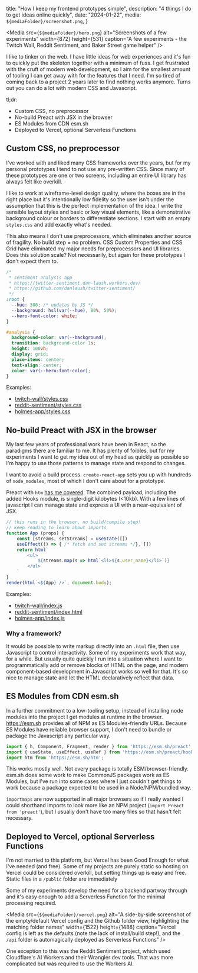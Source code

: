 

  title: "How I keep my frontend prototypes simple",
  description: "4 things I do to get ideas online quickly",
  date: "2024-01-22",
  media: `${mediaFolder}/screenshot.png`,
}

<Media
  src={`${mediaFolder}/hero.png`}
  alt="Screenshots of a few experiments"
  width={872}
  height={531}
  caption="A few experiments - the Twitch Wall, Reddit Sentiment, and Baker Street game helper"
/>

I like to tinker on the web. I have little ideas for web experiences and it's fun to quickly put the skeleton together with a minimum of fuss. I get frustrated with the cruft of modern web development, so I aim for the smallest amount of tooling I can get away with for the features that I need. I'm so tired of coming back to a project 2 years later to find nothing works anymore.  Turns out you can do a lot with modern CSS and Javascript.

tl;dr:
- Custom CSS, no preprocessor
- No-build Preact with JSX in the browser
- ES Modules from CDN esm.sh
- Deployed to Vercel, optional Serverless Functions

## Custom CSS, no preprocessor

I've worked with and liked many CSS frameworks over the years, but for my personal prototypes I tend to not use any pre-written CSS. Since many of these prototypes are one or two screens, including an entire UI library has always felt like overkill.

I like to work at wireframe-level design quality, where the boxes are in the right place but it's intentionally low fidelity so the user isn't under the assumption that this is the perfect implementation of the idea. I write the sensible layout styles and basic or key visual elements, like a demonstrative background colour or borders to differentiate sections. I start with an empty `styles.css` and add exactly what's needed. 

This also means I don't use preprocessors, which eliminates another source of fragility. No build step = no problem. CSS Custom Properties and CSS Grid have eliminated my major needs for preprocessors and UI libraries. Does this solution scale? Not necessarily, but again for these prototypes I don't expect them to.

```css
/* 
 * sentiment analysis app
 * https://twitter-sentiment.dan-laush.workers.dev/
 * https://github.com/danlaush/twitter-sentiment/
 */
:root {
  --hue: 300; /* updates by JS */
  --background: hsl(var(--hue), 80%, 50%);
  --hero-font-color: white;
}

#analysis {
  background-color: var(--background);
  transition: background-color 1s;
  height: 100vh;
  display: grid;
  place-items: center;
  text-align: center;
  color: var(--hero-font-color);
}
```

Examples: 
- [twitch-wall/styles.css](https://github.com/danlaush/twitch-wall/blob/master/public/styles.css)
- [reddit-sentiment/styles.css](https://github.com/danlaush/twitter-sentiment/blob/master/public/index.css)
- [holmes-app/styles.css](https://github.com/danlaush/holmes/blob/main/styles.css)

## No-build Preact with JSX in the browser

My last few years of professional work have been in React, so the paradigms there are familiar to me. It has plenty of foibles, but for my experiments I want to get my idea out of my head as quickly as possible so I'm happy to use those patterns to manage state and respond to changes.

I want to avoid a build process. `create-react-app` sets you up with hundreds of `node_modules`, most of which I don't care about for a prototype.

Preact with `htm` [has me covered](https://preactjs.com/guide/v10/getting-started#no-build-tools-route). The combined payload, including the added Hooks module, is single-digit kilobytes (<10kb). With a few lines of javascript I can manage state and express a UI with a near-equivalent of JSX. 

```js
// this runs in the browser, no build/compile step!
// keep reading to learn about imports
function App (props) {
	const [streams, setStreams] = useState([])
	useEffect(() => { /* fetch and set streams */}, [])
	return html`
		<ul>
			${streams.map(s => html`<li>${s.user_name}</li>`)}
		</ul>
	`
}
render(html`<${App} />`, document.body);
```

Examples: 
- [twitch-wall/index.js](https://github.com/danlaush/twitch-wall/blob/master/public/index.js)
- [reddit-sentiment/index.html](https://github.com/danlaush/twitter-sentiment/blob/master/public/index.html)
- [holmes-app/index.js](https://github.com/danlaush/holmes/blob/main/index.js)

### Why a framework?

It would be possible to write markup directly into an `.html` file, then use Javascript to control interactivity. Some of my experiments work that way, for a while. But usually quite quickly I run into a situation where I want to programmatically add or remove blocks of HTML on the page, and modern component-based development in Javascript works so well for that. It's so nice to manage state and let the HTML declaratively reflect that data.

## ES Modules from CDN esm.sh

In a further commitment to a low-tooling setup, instead of installing node modules into the project I get modules at runtime in the browser. https://esm.sh provides all of NPM as ES Modules-friendly URLs. Because ES Modules have reliable browser support, I don't need to bundle or package the Javascript any particular way. 

```js
import { h, Component, Fragment, render } from 'https://esm.sh/preact';
import { useState, useEffect, useRef } from 'https://esm.sh/preact/hooks';
import htm from 'https://esm.sh/htm';
```

This works mostly well. Not every package is totally ESM/browser-friendly. esm.sh does some work to make CommonJS packages work as ES Modules, but I've run into some cases where I just couldn't get things to work because a package expected to be used in a Node/NPM/bundled way. 

`importmaps` are now supported in all major browsers so if I really wanted I could shorthand imports to look more like an NPM project (`import Preact from 'preact'`), but I usually don't have too many files so that hasn't felt necessary.

## Deployed to Vercel, optional Serverless Functions

I'm not married to this platform, but Vercel has been Good Enough for what I've needed (and free). Some of my projects are purely static so hosting on Vercel could be considered overkill, but setting things up is easy and free. Static files in a `/public` folder are immediately 

Some of my experiments develop the need for a backend partway through and it's easy enough to add a Serverless Function for the minimal processing required. 

<Media
  src={`${mediaFolder}/vercel.png`}
  alt="A side-by-side screenshot of the empty/default Vercel config and the Github folder view, highlighting the matching folder names"
  width={1522}
  height={1488}
  caption="Vercel config is left as the defaults (note the lack of install/build step!), and the `/api` folder is automagically deployed as Serverless Functions"
/>

One exception to this was the <Link href="/posts/2023-12-sentiment">Reddit Sentiment project</Link>, which used Cloudflare's AI Workers and their Wrangler dev tools. That was more complicated but was required to use the Workers AI.
